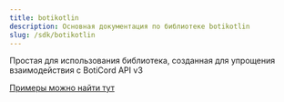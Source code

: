 ```yaml
---
title: botikotlin
description: Основная документация по библиотеке botikotlin
slug: /sdk/botikotlin
---
```


Простая для использования библиотека, созданная для упрощения взаимодействия с BotiCord API v3

[Примеры можно найти тут](https://github.com/MagM1go/botikotlin/tree/main/examples)